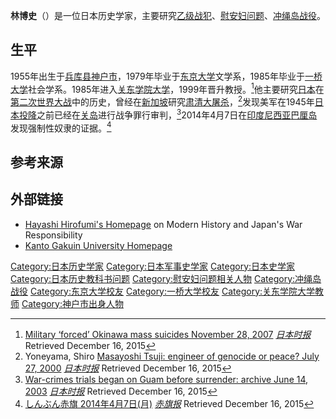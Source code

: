 '''林博史'''（{{bd|1955年|4月6日||}}）是一位日本历史学家，主要研究[[乙级战犯|乙级战犯]]、[[慰安妇问题|慰安妇问题]]、[[冲绳岛战役|冲绳岛战役]]。

==生平==
1955年出生于[[兵库县|兵库县]][[神户市|神户市]]，1979年毕业于[[东京大学|东京大学]]文学系，1985年毕业于[[一桥大学|一桥大学]]社会学系。1985年进入[[关东学院大学|关东学院大学]]，1999年晋升教授。<ref>[http://www.japantimes.co.jp/news/2007/11/28/national/military-forced-okinawa-mass-suicides/ Military ‘forced’ Okinawa mass suicides November 28, 2007] {{Wayback|url=http://www.japantimes.co.jp/news/2007/11/28/national/military-forced-okinawa-mass-suicides/ |date=20170722200034 }} ''[[日本时报|日本时报]]'' Retrieved December 16, 2015</ref>他主要研究[[日本|日本]]在[[第二次世界大战|第二次世界大战]]中的历史，曾经在[[新加坡|新加坡]]研究[[肃清大屠杀|肃清大屠杀]]，<ref>Yoneyama, Shiro [http://www.japantimes.co.jp/news/2000/07/27/national/masayoshi-tsuji-engineer-of-genocide-or-peace/ Masayoshi Tsuji: engineer of genocide or peace? July 27, 2000] {{Wayback|url=http://www.japantimes.co.jp/news/2000/07/27/national/masayoshi-tsuji-engineer-of-genocide-or-peace/ |date=20190107194840 }} ''[[日本时报|日本时报]]'' Retrieved December 16, 2015</ref>发现美军在1945年[[日本投降|日本投降]]之前已经在[[关岛|关岛]]进行战争罪行审判，<ref>[http://www.japantimes.co.jp/news/2003/06/14/national/war-crimes-trials-began-on-guam-before-surrender-archive/ War-crimes trials began on Guam before surrender: archive June 14, 2003] {{Wayback|url=http://www.japantimes.co.jp/news/2003/06/14/national/war-crimes-trials-began-on-guam-before-surrender-archive/ |date=20160122052838 }} ''[[日本时报|日本时报]]'' Retrieved December 16, 2015</ref>2014年4月7日在[[印度尼西亚|印度尼西亚]][[巴厘岛|巴厘岛]]发现强制性奴隶的证据。<ref>[http://www.jcp.or.jp/akahata/aik14/2014-04-07/2014040714_01_1.html「慰安婦」強制に新証拠 しんぶん赤旗 2014年4月7日(月)] {{Wayback|url=http://www.jcp.or.jp/akahata/aik14/2014-04-07/2014040714_01_1.html |date=20201105122209 }} ''[[赤旗报|赤旗报]]'' Retrieved December 16, 2015</ref>

==参考来源==
{{Reflist}}

== 外部链接==
* [https://web.archive.org/web/20130827213947/http://www.geocities.jp/hhhirofumi/index.html Hayashi Hirofumi's Homepage] on Modern History and Japan's War Responsibility
* [http://univ.kanto-gakuin.ac.jp/ Kanto Gakuin University Homepage] {{Wayback|url=http://univ.kanto-gakuin.ac.jp/ |date=20210319060509 }}

{{Authority control}}
{{DEFAULTSORT:Hayashi, Hirofumi}}
[[Category:日本历史学家|Category:日本历史学家]]
[[Category:日本军事史学家|Category:日本军事史学家]]
[[Category:日本史学家|Category:日本史学家]]
[[Category:日本历史教科书问题|Category:日本历史教科书问题]]
[[Category:慰安妇问题相关人物|Category:慰安妇问题相关人物]]
[[Category:冲绳岛战役|Category:冲绳岛战役]]
[[Category:东京大学校友|Category:东京大学校友]]
[[Category:一桥大学校友|Category:一桥大学校友]]
[[Category:关东学院大学教师|Category:关东学院大学教师]]
[[Category:神户市出身人物|Category:神户市出身人物]]